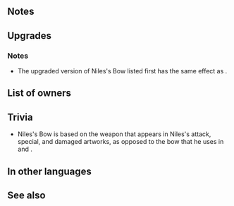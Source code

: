 {{Weapon Infobox
|tagid=SID_ゼロの虐弓
|weaponType=Bow
|might=14
|range=2
|effectiveness=flying
|effect=Accelerates Special trigger (cooldown count-1). Effective against flying foes. If foe's Def ≥ foe's Res+5, deals +7 damage.
|cooldown=-1
|cost=400
|exclusive=1
|userVersion1=Bow
|userVersion2=Arrow
|userVersion3=Upgrade Gleam
|statModifiers=0,14,0,0,0
|required=-
|refinePaths=default
|refineSP=400
|refineMedals=500
|refineDews=200
|effectSkill1=If unit's Spd > foe's Spd, grants Special cooldown charge +1 per unit's attack. (Only highest value applied. Does not stack.)
|iconSkill1=Flashing Blade W.png
|tagidExtraSkill1=柔
|properties=
}}
==Notes==
{{Effective damage bonus|flying}}
{{FlatDamage|7}}

==Upgrades==
{{Weapon Upgrade List}}
===Notes===
* The upgraded version of Niles's Bow listed first has the same effect as {{St|Flashing Blade 3}}.
{{CooldownChargePlus|perAttack=user}}
==List of owners==
{{Skill Hero List}}
==Trivia==
* Niles's Bow is based on the weapon that appears in Niles's attack, special, and damaged artworks, as opposed to the bow that he uses in {{FE|14}} and {{FE|W}}.
==In other languages==
{{OtherLanguages
|japanese=ゼロの虐弓
|german=Niles' Bogen
|spanishEU=Arco Niles
|spanishLA=Arco Niles
|french=Arc de Niles
|italian=Arco di Niles
|chineseTW=零的虐弓
|portuguese=Arco de Niles
}}
==See also==
{{See also skills|cond=Description LIKE '%If foe_s Def ≥ foe_s Res+5, deals +7 damage%' OR Description LIKE '%If unit_s ___ > foe_s ___, grants Special cooldown charge +1 per unit_s attack%'}}
{{Weapons Navbox}}